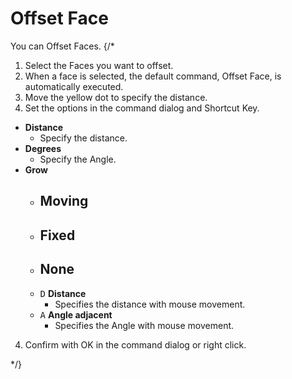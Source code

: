 
<Reference shortcut="Shift-O" command="Offset Face" button="" />

# Offset Face

You can Offset Faces.
{/* 
1. Select the Faces you want to offset.
2. When a face is selected, the default command, Offset Face, is automatically executed.
3. Move the yellow dot to specify the distance.
4. Set the options in the command dialog and Shortcut Key.
  - **Distance**
    - Specify the distance.
  - **Degrees**
    - Specify the Angle.
  - **Grow**
    - **Moving**
        - 
    - **Fixed**
        -
    - **None**
        -
    - <kbd>D</kbd> **Distance**
      - Specifies the distance with mouse movement.
    - <kbd>A</kbd> **Angle adjacent**
      - Specifies the Angle with mouse movement.
4. Confirm with OK in the command dialog or right click.




 */}


